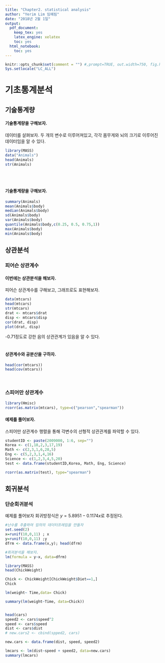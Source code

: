 ```yaml
---
title: "Chapter2. statistical analysis"
author: "Yerim Lim 임예림"
date: "2018년 2월 1일"
output:
  pdf_document:
    keep_tex: yes
    latex_engine: xelatex
    toc: yes
  html_notebook:
    toc: yes
---
```


```r
knitr::opts_chunk$set(comment = "") #,prompt=TRUE, out.width=750, fig.height=10, fig.width=10
Sys.setlocale("LC_ALL")
```

# 기초통계분석
## 기술통계량

#### 기술통계량을 구해보자.
데이터를 살펴보자. 두 개의 변수로 이루어져있고, 각각 몸무게와 뇌의 크기로 이루어진 데이터임을 알 수 있다.
```r
library(MASS)
data("Animals")
head(Animals)
str(Animals)
```

<br/><br/>

#### 기술통계량을 구해보자. <br/>

```r
summary(Animals)
mean(Animals$body)
median(Animals$body)
sd(Animals$body)
var(Animals$body)
quantile(Animals$body,c(0.25, 0.5, 0.75,1))
max(Animals$body)
min(Animals$body)
```


## 상관분석
### 피어슨 상관계수

#### 이번에는 상관분석을 해보자.
피어슨 상관계수를 구해보고, 그래프로도 표현해보자.

```r
data(mtcars)
head(mtcars)
str(mtcars)
drat <- mtcars$drat
disp <- mtcars$disp
cor(drat, disp)
plot(drat, disp)

```
-0.71정도로 강한 음의 상관관계가 있음을 알 수 있다.
<br/><br/>

#### 상관계수와 공분산을 구하자.
```r
head(cor(mtcars))
head(cov(mtcars))
```
<br/>

### 스피어만 상관계수
```r
library(Hmisc)
rcorr(as.matrix(mtcars), type=c("pearson","spearman"))
```

#### 예제를 풀어보자.
스피어만 상관계수 행렬을 통해 각변수의 선형적 상관관계를 파악할 수 있다.
```r
studentID <- paste(2009000, 1:6, sep="")
Korea <- c(1,18,2,3,17,19)
Math <- c(2,3,1,6,28,5)
Eng <- c(5,2,3,1,4,16)
Science <- c(1,2,3,4,5,20)
test <- data.frame(studentID,Korea, Math, Eng, Science)

rcorr(as.matrix(test), type="spearman")

```

## 회귀분석

### 단순회귀분석
예제를 풀어보자
회귀방정식은 $y= 5.8951 -0.1174x$로 추정된다.
```r
#난수를 추출하여 임의의 데이터프레임을 만들자
set.seed(2)
x=runif(10,0,11) ; x
y=runif(10,0,11) ;y
dfrm <- data.frame(x,y); head(dfrm)

#회귀분석을 해보자.
lm(formula = y~x, data=dfrm)


```

```r
library(MASS)
head(ChickWeight)

Chick <- ChickWeight[ChickWeight$Diet==1,]
Chick

lm(weight~ Time,data= Chick)

summary(lm(weight~Time, data=Chick))



```


```r
head(cars)
speed2 <- cars$speed^2
speed <- cars$speed
dist <- cars$dist
# new.cars2 <- cbind(spped2, cars)

new.cars <- data.frame(dist, speed, speed2)

lmcars <- lm(dist~speed + speed2, data=new.cars)
summary(lmcars)

```
